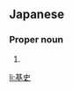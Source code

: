 ==Japanese==
{{ja-kanjitab|もと|ふみ|yomi=k}}

===Proper noun===
{{ja-pos|proper|もとふみ}}

# {{given name|male|lang=ja|sort=もとふみ}}

[[li:基史]]